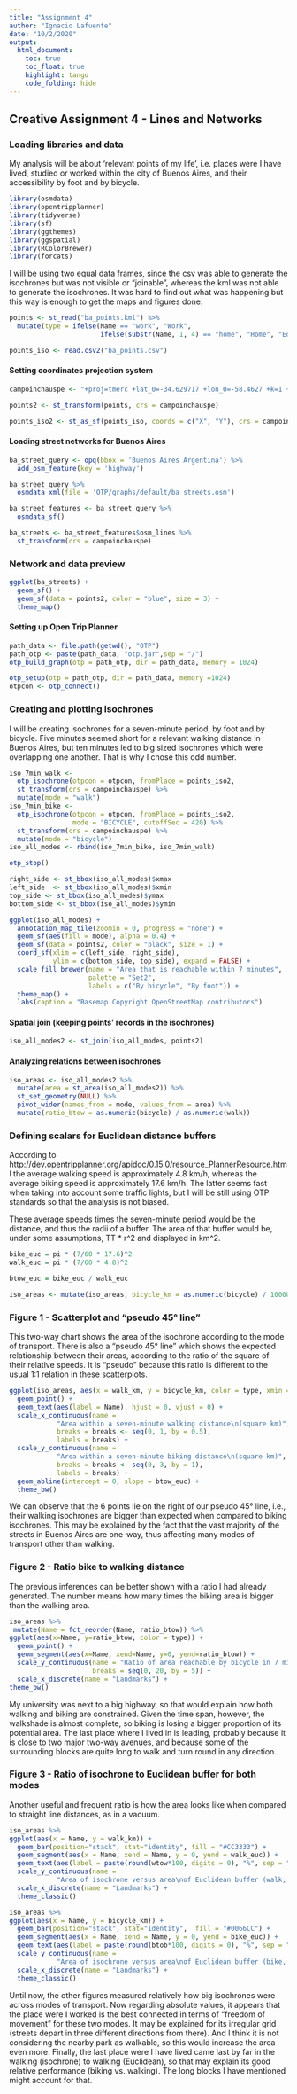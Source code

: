 ```yaml
---
title: "Assignment 4"
author: "Ignacio Lafuente"
date: "10/2/2020"
output:
  html_document:
    toc: true
    toc_float: true
    highlight: tango
    code_folding: hide
---
```


## Creative Assignment 4 - Lines and Networks

### Loading libraries and data

My analysis will be about 'relevant points of my life', i.e. places were I have lived, studied or worked within the city of Buenos Aires, and their accessibility by foot and by bicycle.

```r
library(osmdata)
library(opentripplanner)
library(tidyverse)
library(sf)
library(ggthemes)
library(ggspatial)
library(RColorBrewer)
library(forcats)
```

I will be using two equal data frames, since the csv was able to generate the isochrones but was not visible or "joinable", whereas the kml was not able to generate the isochrones. It was hard to find out what was happening but this way is enough to get the maps and figures done.

```r
points <- st_read("ba_points.kml") %>%
  mutate(type = ifelse(Name == "work", "Work",
                       ifelse(substr(Name, 1, 4) == "home", "Home", "Education")))

points_iso <- read.csv2("ba_points.csv")
```

#### Setting coordinates projection system

```r
campoinchauspe <- "+proj=tmerc +lat_0=-34.629717 +lon_0=-58.4627 +k=1 +x_0=100000 +y_0=100000 +a=6378388 +b=6378386.996621622 +towgs84=0,0,0,0,0,0,0 +units=m +no_defs"

points2 <- st_transform(points, crs = campoinchauspe)

points_iso2 <- st_as_sf(points_iso, coords = c("X", "Y"), crs = campoinchauspe)
```

#### Loading street networks for Buenos Aires

```r
ba_street_query <- opq(bbox = 'Buenos Aires Argentina') %>%
  add_osm_feature(key = 'highway')

ba_street_query %>%
  osmdata_xml(file = 'OTP/graphs/default/ba_streets.osm')

ba_street_features <- ba_street_query %>%
  osmdata_sf()

ba_streets <- ba_street_features$osm_lines %>%
  st_transform(crs = campoinchauspe)

```

### Network and data preview

```r
ggplot(ba_streets) +
  geom_sf() +
  geom_sf(data = points2, color = "blue", size = 3) +
  theme_map()
```

#### Setting up Open Trip Planner

```r
path_data <- file.path(getwd(), "OTP")
path_otp <- paste(path_data, "otp.jar",sep = "/")
otp_build_graph(otp = path_otp, dir = path_data, memory = 1024) 
```

```r
otp_setup(otp = path_otp, dir = path_data, memory =1024)
otpcon <- otp_connect()
```

### Creating and plotting isochrones

I will be creating isochrones for a seven-minute period, by foot and by bicycle. Five minutes seemed short for a relevant walking distance in Buenos Aires, but ten minutes led to big sized isochrones which were overlapping one another. That is why I chose this odd number.

```r
iso_7min_walk <- 
  otp_isochrone(otpcon = otpcon, fromPlace = points_iso2,                 mode = "WALK", cutoffSec = 420) %>%
  st_transform(crs = campoinchauspe) %>%
  mutate(mode = "walk")
iso_7min_bike <- 
  otp_isochrone(otpcon = otpcon, fromPlace = points_iso2,
                mode = "BICYCLE", cutoffSec = 420) %>%
  st_transform(crs = campoinchauspe) %>%
  mutate(mode = "bicycle")
iso_all_modes <- rbind(iso_7min_bike, iso_7min_walk)

otp_stop()
```


```r
right_side <- st_bbox(iso_all_modes)$xmax
left_side  <- st_bbox(iso_all_modes)$xmin
top_side <- st_bbox(iso_all_modes)$ymax
bottom_side <- st_bbox(iso_all_modes)$ymin

ggplot(iso_all_modes) +
  annotation_map_tile(zoomin = 0, progress = "none") +
  geom_sf(aes(fill = mode), alpha = 0.4) +
  geom_sf(data = points2, color = "black", size = 1) +
  coord_sf(xlim = c(left_side, right_side), 
           ylim = c(bottom_side, top_side), expand = FALSE) +
  scale_fill_brewer(name = "Area that is reachable within 7 minutes",
                    palette = "Set2",
                    labels = c("By bicycle", "By foot")) +
  theme_map() +
  labs(caption = "Basemap Copyright OpenStreetMap contributors")
```

#### Spatial join (keeping points' records in the isochrones)

```r
iso_all_modes2 <- st_join(iso_all_modes, points2)
```

#### Analyzing relations between isochrones

```r
iso_areas <- iso_all_modes2 %>%
  mutate(area = st_area(iso_all_modes2)) %>%
  st_set_geometry(NULL) %>%
  pivot_wider(names_from = mode, values_from = area) %>%
  mutate(ratio_btow = as.numeric(bicycle) / as.numeric(walk))
```

### Defining scalars for Euclidean distance buffers

According to http://dev.opentripplanner.org/apidoc/0.15.0/resource_PlannerResource.html the average walking speed is approximately 4.8 km/h, whereas the average biking speed is approximately 17.6 km/h. The latter seems fast when taking into account some traffic lights, but I will be still using OTP standards so that the analysis is not biased.

These average speeds times the seven-minute period would be the distance, and thus the radii of a buffer. The area of that buffer would be, under some assumptions, TT * r^2 and displayed in km^2.

```r
bike_euc = pi * (7/60 * 17.6)^2
walk_euc = pi * (7/60 * 4.8)^2

btow_euc = bike_euc / walk_euc

iso_areas <- mutate(iso_areas, bicycle_km = as.numeric(bicycle) / 1000000, walk_km = as.numeric(walk) / 1000000, btob = bicycle_km / bike_euc, wtow = walk_km / walk_euc)
```

### Figure 1 - Scatterplot and "pseudo 45° line"

This two-way chart shows the area of the isochrone according to the mode of transport. There is also a "pseudo 45° line" which shows the expected relationship between their areas, according to the ratio of the square of their relative speeds. It is "pseudo" because this ratio is different to the usual 1:1 relation in these scatterplots.

```r
ggplot(iso_areas, aes(x = walk_km, y = bicycle_km, color = type, xmin = 0, ymin = 0, xmax = 1, ymax = 3)) +
  geom_point() +
  geom_text(aes(label = Name), hjust = 0, vjust = 0) +
  scale_x_continuous(name = 
            "Area within a seven-minute walking distance\n(square km)",
            breaks = breaks <- seq(0, 1, by = 0.5),
            labels = breaks) +
  scale_y_continuous(name = 
            "Area within a seven-minute biking distance\n(square km)",
            breaks = breaks <- seq(0, 3, by = 1),
            labels = breaks) +
  geom_abline(intercept = 0, slope = btow_euc) +
  theme_bw()
```

We can observe that the 6 points lie on the right of our pseudo 45° line, i.e., their walking isochrones are bigger than expected when compared to biking isochrones. This may be explained by the fact that the vast majority of the streets in Buenos Aires are one-way, thus affecting many modes of transport other than walking.

### Figure 2 - Ratio bike to walking distance

The previous inferences can be better shown with a ratio I had already generated. The number means how many times the biking area is bigger than the walking area.

```r
iso_areas %>%
 mutate(Name = fct_reorder(Name, ratio_btow)) %>%
ggplot(aes(x=Name, y=ratio_btow, color = type)) +
  geom_point() + 
  geom_segment(aes(x=Name, xend=Name, y=0, yend=ratio_btow)) + 
  scale_y_continuous(name = "Ratio of area reachable by bicycle in 7 minutes\nto area reachable by foot in 7 minutes",
                     breaks = seq(0, 20, by = 5)) +
  scale_x_discrete(name = "Landmarks") +
theme_bw()
```

My university was next to a big highway, so that would explain how both walking and biking are constrained. Given the time span, however, the walkshade is almost complete, so biking is losing a bigger proportion of its potential area. The last place where I lived in is leading, probably because it is close to two major two-way avenues, and because some of the surrounding blocks are quite long to walk and turn round in any direction.

### Figure 3 - Ratio of isochrone to Euclidean buffer for both modes

Another useful and frequent ratio is how the area looks like when compared to straight line distances, as in a vacuum.

```r
iso_areas %>%
ggplot(aes(x = Name, y = walk_km)) +
  geom_bar(position="stack", stat="identity", fill = "#CC3333") +
  geom_segment(aes(x = Name, xend = Name, y = 0, yend = walk_euc)) +
  geom_text(aes(label = paste(round(wtow*100, digits = 0), "%", sep = ""), vjust = -0.2)) +
  scale_y_continuous(name = 
            "Area of isochrone versus area\nof Euclidean buffer (walk, sq km)") +
  scale_x_discrete(name = "Landmarks") +
  theme_classic()
```

```r
iso_areas %>%
ggplot(aes(x = Name, y = bicycle_km)) +
  geom_bar(position="stack", stat="identity",  fill = "#0066CC") +
  geom_segment(aes(x = Name, xend = Name, y = 0, yend = bike_euc)) +
  geom_text(aes(label = paste(round(btob*100, digits = 0), "%", sep = ""), vjust = -0.2)) +
  scale_y_continuous(name = 
            "Area of isochrone versus area\nof Euclidean buffer (bike, sq km)") +
  scale_x_discrete(name = "Landmarks") +
  theme_classic()
```

Until now, the other figures measured relatively how big isochrones were across modes of transport. Now regarding absolute values, it appears that the place were I worked is the best connected in terms of "freedom of movement" for these two modes. It may be explained for its irregular grid (streets depart in three different directions from there). And I think it is not considering the nearby park as walkable, so this would increase the area even more. Finally, the last place were I have lived came last by far in the walking (isochrone) to walking (Euclidean), so that may explain its good relative performance (biking vs. walking). The long blocks I have mentioned might account for that.
